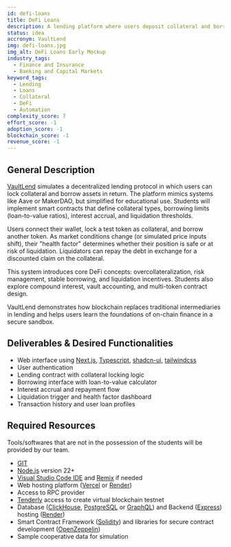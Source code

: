 ```yaml
---
id: defi-loans
title: DeFi Loans
description: A lending platform where users deposit collateral and borrow tokens. Smart contracts manage interest, health ratios, and liquidations. Useful to simulate MakerDAO-style loans on testnet. Can include dashboards, alerts, and repayment logic. Emphasizes DeFi risk management and user experience.
status: idea
accronym: VaultLend
img: defi-loans.jpg
img_alt: DeFi Loans Early Mockup
industry_tags:
  - Finance and Insurance
  - Banking and Capital Markets
keyword_tags:
  - Lending
  - Loans
  - Collateral
  - DeFi
  - Automation
complexity_score: 7
effort_score: -1
adoption_score: -1
blockchain_score: -1
revenue_score: -1
---
```


## General Description

[VaultLend](https://vaultlend.monark.io) simulates a decentralized lending protocol in which users can lock collateral and borrow assets in return. The platform mimics systems like Aave or MakerDAO, but simplified for educational use. Students will implement smart contracts that define collateral types, borrowing limits (loan-to-value ratios), interest accrual, and liquidation thresholds.

Users connect their wallet, lock a test token as collateral, and borrow another token. As market conditions change (or simulated price inputs shift), their "health factor" determines whether their position is safe or at risk of liquidation. Liquidators can repay the debt in exchange for a discounted claim on the collateral.

This system introduces core DeFi concepts: overcollateralization, risk management, stable borrowing, and liquidation incentives. Students also explore compound interest, vault accounting, and multi-token contract design.

VaultLend demonstrates how blockchain replaces traditional intermediaries in lending and helps users learn the foundations of on-chain finance in a secure sandbox.

## Deliverables & Desired Functionalities

- Web interface using [Next.js](https://nextjs.org/), [Typescript](https://www.typescriptlang.org/), [shadcn-ui](https://ui.shadcn.com/), [tailwindcss](https://tailwindcss.com/)
- User authentication 
- Lending contract with collateral locking logic
- Borrowing interface with loan-to-value calculator
- Interest accrual and repayment flow
- Liquidation trigger and health factor dashboard
- Transaction history and user loan profiles

## Required Resources

Tools/softwares that are not in the possession of the students will be provided by our team.

- [GIT](https://git-scm.com/)
- [Node.js](https://nodejs.org/) version 22+
- [Visual Studio Code IDE](https://code.visualstudio.com/) and [Remix](https://remix-project.org/) if needed
- Web hosting platform ([Vercel](https://vercel.com/) or [Render](https://render.com/))
- Access to RPC provider
- [Tenderly](https://tenderly.co/) access to create virtual blockchain testnet
- Database ([ClickHouse](https://clickhouse.com/), [PostgreSQL](https://www.postgresql.org/) or [GraphQL](https://graphql.org/)) and Backend ([Express](https://expressjs.com/)) hosting ([Render](https://render.com/))
- Smart Contract Framework ([Solidity](https://soliditylang.org/)) and libraries for secure contract development ([OpenZeppelin](https://www.openzeppelin.com/))
- Sample cooperative data for simulation